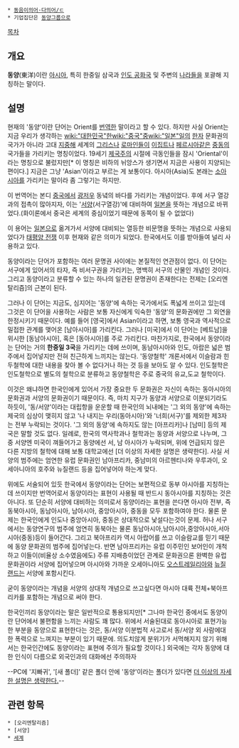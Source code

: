  * [[동음이의어·다의어/ㄷ]]
 * 기업집단은 [[동양그룹]]으로

[[목차]]
== 개요 ==
'''동양'''(東洋)이란 [[아시아]], 특히 한중일 삼국과 [[인도 공화국]] 및 주변의 [[나라]]들을 포괄해 지칭하는 말이다.

== 설명 ==
현재의 '동양'이란 단어는 Orient를 [[번역]]한 말이라고 할 수 있다. 하지만 사실 Orient는 지금 우리가 생각하는 [[wiki:"대한민국"한]][[wiki:"중국"중]][[wiki:"일본"일]]의 [[한자]] 문화권의 국가가 아니라 고대 [[지중해]] 세계의 [[그리스]]나 [[로마]]인들이 [[이집트]]나 [[페르시아]]같은 [[중동]]의 국가들을 가리키는 명칭이었다. 19세기 [[제국주의]] 시절에 극동인들을 잠시 'Oriental'이라는 명칭으로 불렀지만[* 이 명칭은 비하의 뉘앙스가 생기면서 지금은 사용이 지양되는 편이다.] 지금은 그냥 'Asian'이라고 부르는 게 보통이다. 아시아(Asia)도 본래는 [[소아시아]]를 가리키는 말이라 좀 그렇기는 하지만.

이 번역어는 본디 [[중국]]에서 [[광저우]] 동녘의 바다를 가리키는 개념이었다. 후에 서구 열강과의 접촉이 많아지자, 이는 '[[서양]](서구열강)'에 대비하여 [[일본]]을 뜻하는 개념으로 바뀌었다.(화이론에서 중국은 세계의 중심이었기 때문에 동쪽이 될 수 없었다)

이 용어는 [[일본]]으로 옮겨가서 서양에 대비되는 열등한 비문명을 뜻하는 개념으로 사용되었다가 [[태평양 전쟁]] 이후 현재와 같은 의미가 되었다. 한국에서도 이를 받아들여 널리 사용하고 있다.

동양이라는 단어가 포함하는 여러 문명권 사이에는 본질적인 연관점이 없다. 이 단어는 서구에게 있어서의 타자, 즉 비서구권을 가리키는, 명백히 서구의 산물인 개념인 것이다. 그리고 동양이라고 분류할 수 있는 하나의 일관된 문명권이 존재한다는 전제는 [오리엔탈리즘]의 근본이 된다.

그러나 이 단어는 지금도, 심지어는 '동양'에 속하는 국가에서도 폭넓게 쓰이고 있는데 그것은 이 단어을 사용하는 사람은 보통 자신에게 익숙한 '동양'의 문화권에만 그 외연을 한정시키기 때문이다. 예를 들어 [영국]에서 Asian이라고 하면, 보통 영국과 역사적으로 밀접한 관계를 맺어온 [남아시아]를 가리킨다. 그러나 [미국]에서 이 단어는 [베트남]을 위시한 [동남아시아], 혹은 [동아시아]를 주로 가리킨다. 마찬가지로, 한국에서 동양이라는 단어는 거의 '''한중일 3국'''을 가리키는 데에 쓰이며, 동남아시아와 인도, 아랍은 넓은 범주에서 집어넣지만 전혀 친근하게 느끼지는 않는다. '동양철학' 개론서에서 이슬람과 힌두철학에 대한 내용을 찾아 볼 수 없다거나 하는 것 등을 보아도 알 수 있다. 인도철학은 인도철학으로 별도의 철학으로 분류하고 동양철학은 주로 중국의 유교,도교 철학이다. 

이것은 왜냐하면 한국인에게 있어서 가장 중요한 두 문화권은 자신이 속하는 동아시아의 문화권과 서양의 문화권이기 때문이다. 즉, 마치 지구가 동양과 서양으로 이분되기라도 하듯이, '동/서양'이라는 대립항을 운운할 때 한국인의 뇌내에는 '그 외의 동양'에 속하는 제국의 심상이 맺히지 않고 '나 내지는 우리(동아시아)'와 '너희(서구)'를 제외한 제3자는 전부 누락되는 것이다. '그 외의 동양'에 속하지도 않는 [아프리카]나 [남미] 등의 제국은 말할 것도 없다. 일례로, 한국의 역사학과나 철학과는 동양과 서양으로 나누며, 그 중 서양엔 미국이 껴들어가고 동양에선 서, 남 아시아가 누락되며, 위에 언급되지 않은 다른 지방의 철학에 대해 보통 대학교에선 [더 이상의 자세한 설명은 생략한다]. 사실 서양의 범주에는 엄연한 유럽 문화권인 남아프리카, 중남미의 아르헨티나와 우루과이, 오세아니아의 호주와 뉴질랜드 등을 집어넣어야 하는게 맞다. 

위에도 서술되어 있듯 한국에서 동양이라는 단어는 보편적으로 동부 아시아를 지칭하는 데 쓰이지만 번역어로서 동양이라는 표현이 사용될 때 반드시 동아시아를 지칭하는 것은 아니다. 또 단순히 서양에 대비하는 의미로서 동양이라는 표현을 쓴다면 아시아 전부, 즉 동북아시아, 동남아시아, 남아시아, 중앙아시아, 중동을 모두 포함하여야 한다. 물론 문제는 한국인에게 인도나 중앙아시아, 중동은 상대적으로 낯설다는것이 문제. 허나 서구에서는 동양연구의 범주에 엄연히 동북아는 물론 동남아시아,남아시아,중앙아시아,서아시아(중동)등이 들어간다. 그리고 북아프리카 역시 아랍어를 쓰고 이슬람교를 믿기 때문에 동양 문화권의 범주에 집어넣는다. 반면 남아프리카는 유럽 이주민인 보어인이 개척하고 이들이(비율상 소수였음에도) 주류 지배층이었던 관계로 문화권으론 완벽한 유럽 문화권이라 서양에 집어넣으며 아시아와 가까운 오세아니아도 [[오스트레일리아]]와 [[뉴질랜드]]는 서양에 포함시킨다. 

굳이 동양이라는 개념을 서양의 상대적 개념으로 쓰고싶다면 아시아 대륙 전체+북아프리카를 포함하는 개념으로 써야 한다.


한국인끼리 동양이라는 말은 일반적으로 통용되지만[* 그나마 한국인 중에서도 동양이란 단어에서 불편함을 느끼는 사람도 꽤 많다. 위에서 서술된대로 동아시아로 표현가능한 부분을 동양으로 표현한다는 것은, 동/서양 이분법적 사고로서 동/서양 외 사람에대한 폭력으로 느껴지는 부분이 있기 때문에. 의도치않게 분위기가 서먹해지지 않기 위해서는 한국인간에도 동양이라는 표현에 주의가 필요할 것이다.] 외국에는 각자 동양에 대한 인식이 다름으로 외국인과의 대화에선 주의하자 


--PC에 '지빠귀', '[새 폴더]' 같은 폴더 안에 '동양'이라는 폴더가 있다면 [[더 이상의 자세한 설명은 생략한다.]]--

== 관련 항목 ==
 * [오리엔탈리즘]
 * [서양]
 * [[세계]]
